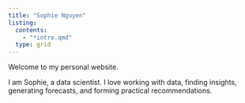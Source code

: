 ```yaml
---
title: "Sophie Nguyen"
listing:
  contents:
    - "*intro.qmd"
  type: grid
---
```


Welcome to my personal website.

I am Sophie, a data scientist. I love working with data, finding insights, generating forecasts, and forming practical recommendations.
